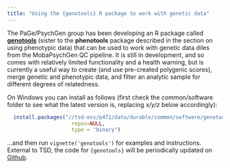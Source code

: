 ```yaml
---
title: "Using the {genotools} R package to work with genetic data"
---
```


The PaGe/PsychGen group has been developing an R package called [**genotools**](https://github.com/psychgen/genotools) (sister to the **phenotools** package described in the section on using phenotypic data) that can be used to work with genetic data diles from the MobaPsychGen QC pipeline. It is still in development, and so comes with relatively limited functionality and a health warning, but is currently a useful way to create (and use pre-created polygenic scores), merge genetic and phenotypic data, and filter an analytic sample for different degrees of relatedness.

On Windows you can install as follows (first check the common/software folder to see what the latest version is, replacing *x/y/z* below accordingly):

``` R
  install.packages("//tsd-evs/p471/data/durable/common/software/genotools_x.y.z.zip", 
                     repos=NULL,
                     type = "binary")
```

...and then run `vignette('genotools')` for examples and instructions. External to TSD, the code for `{genotools}` will be periodically updated on [Github](https://github.com/psychgen/genotools).
